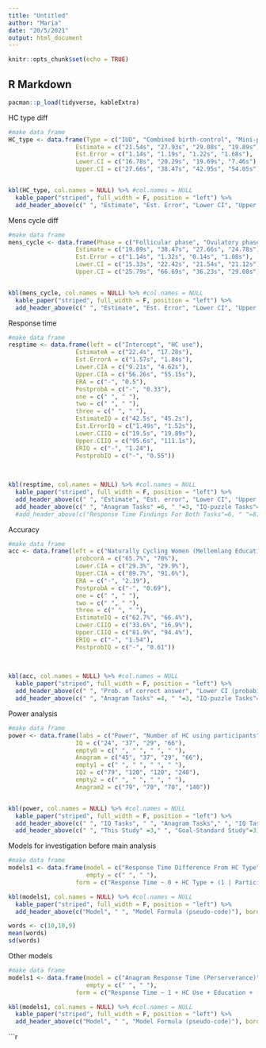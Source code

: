 ```yaml
---
title: "Untitled"
author: "Maria"
date: "20/5/2021"
output: html_document
---
```


```r
knitr::opts_chunk$set(echo = TRUE)
```

## R Markdown
```r
pacman::p_load(tidyverse, kableExtra)
```


HC type diff
```r
#make data frame
HC_type <- data.frame(Type = c("IUD", "Combined birth-control", "Mini-pill", "Emergency contraception"),                        # Create data frame
                   Estimate = c("21.54s", "27.93s", "29.08s", "19.89s"),
                   Est.Error = c("1.14s", "1.19s", "1.22s", "1.68s"),
                   Lower.CI = c("16.78s", "20.29s", "19.69s", "7.46s"),
                   Upper.CI = c("27.66s", "38.47s", "42.95s", "54.05s"))


kbl(HC_type, col.names = NULL) %>% #col.names = NULL
  kable_paper("striped", full_width = F, position = "left") %>% 
  add_header_above(c(" ", "Estimate", "Est. Error", "Lower CI", "Upper CI"), border_left = T)
```


Mens cycle diff

```r
#make data frame
mens_cycle <- data.frame(Phase = c("Follicular phase", "Ovulatory phase", "Luteal phase", "Hormonal group"),                        # Create data frame
                   Estimate = c("19.89s", "38.47s", "27.66s", "24.78s"),
                   Est.Error = c("1.14s", "1.32s", "0.14s", "1.08s"),
                   Lower.CI = c("15.33s", "22.42s", "21.54s", "21.12s"),
                   Upper.CI = c("25.79s", "66.69s", "36.23s", "29.08s"))


kbl(mens_cycle, col.names = NULL) %>% #col.names = NULL
  kable_paper("striped", full_width = F, position = "left") %>% 
  add_header_above(c(" ", "Estimate", "Est. Error", "Lower CI", "Upper CI"), border_left = T)

```

Response time

```r
#make data frame
resptime <- data.frame(left = c("Intercept", "HC use"),                        # Create data frame
                   EstimateA = c("22.4s", "17.28s"),
                   Est.ErrorA = c("1.57s", "1.84s"),
                   Lower.CIA = c("9.21s", "4.62s"),
                   Upper.CIA = c("56.26s", "55.15s"),
                   ERA = c("-", "0.5"),
                   PostprobA = c("-", "0.33"),
                   one = c(" ", " "),
                   two = c(" ", " "),
                   three = c(" ", " "),
                   EstimateIQ = c("42.5s", "45.2s"),
                   Est.ErrorIQ = c("1.49s", "1.52s"),
                   Lower.CIIQ = c("19.5s", "19.89s"),
                   Upper.CIIQ = c("95.6s", "111.1s"),
                   ERIQ = c("-", "1.24"),
                   PostprobIQ = c("-", "0.55"))
                   
                   

kbl(resptime, col.names = NULL) %>% #col.names = NULL
  kable_paper("striped", full_width = F, position = "left") %>% 
  add_header_above(c(" ", "Estimate", "Est. error", "Lower CI", "Upper CI", "ER", "Post. prob", " "=3, "Estimate", "Est. error", "Lower CI", "Upper CI", "ER", "Post. prob"), border_left = T) %>% 
  add_header_above(c(" ", "Anagram Tasks" =6, " "=3, "IQ-puzzle Tasks"=4), border_left = T, font_size = 18)# %>% 
  #add_header_above(c("Response Time Findings For Both Tasks"=6, " "=8), border_left = T, font_size = 22)
```

Accuracy

```r
#make data frame
acc <- data.frame(left = c("Naturally Cycling Women (Mellemlang Education)", "HC Using Women (Mellemlang Education)"),                        # Create data frame
                   probcorA = c("65.7%", "70%"),
                   Lower.CIA = c("29.3%", "29.9%"),
                   Upper.CIA = c("89.7%", "91.6%"),
                   ERA = c("-", "2.19"),
                   PostprobA = c("-", "0.69"),
                   one = c(" ", " "),
                   two = c(" ", " "),
                   three = c(" ", " "),
                   EstimateIQ = c("62.7%", "66.4%"),
                   Lower.CIIQ = c("33.6%", "16.9%"),
                   Upper.CIIQ = c("81.9%", "94.4%"),
                   ERIQ = c("-", "1.54"),
                   PostprobIQ = c("-", "0.61"))
                   
                   

kbl(acc, col.names = NULL) %>% #col.names = NULL
  kable_paper("striped", full_width = F, position = "left") %>% 
  add_header_above(c(" ", "Prob. of correct answer", "Lower CI (probability)", "Upper CI (probability)", "ER", "Post. prob", " "=3, "Prob. of correct answer", "Lower CI (probability)", "Upper CI (probability)", "ER", "Post. prob"), border_left = T) %>% 
  add_header_above(c(" ", "Anagram Tasks" =4, " "=3, "IQ-puzzle Tasks"=4), border_left = T, font_size = 20)
```

Power analysis

```r
#make data frame
power <- data.frame(labs = c("Power", "Number of HC using participants", "Number of naturally cycling participants", "Total number of participants"), # Create data frame
                   IQ = c("24", "37", "29", "66"),
                   empty0 = c(" ", " ", " ", " "),
                   Anagram = c("45", "37", "29", "66"),
                   empty1 = c(" ", " ", " ", " "),
                   IQ2 = c("79", "120", "120", "240"),
                   empty2 = c(" ", " ", " ", " "),
                   Anagram2 = c("79", "70", "70", "140"))


kbl(power, col.names = NULL) %>% #col.names = NULL
  kable_paper("striped", full_width = F, position = "left") %>% 
  add_header_above(c(" ", "IQ Tasks", " ", "Anagram Tasks"," ", "IQ Tasks", " ", "Anagram Tasks"), border_left = T) %>% 
  add_header_above(c(" ", "This Study" =3," ", "Goal-Standard Study"=3), border_left = T)
```
Models for investigation before main analysis
```r
#make data frame
models1 <- data.frame(model = c("Response Time Difference From HC Type", "Response Time Difference From Menstrual Phase"), # Create data frame
                      empty = c(" ", " "),
                   form = c("Response Time ~ 0 + HC Type + (1 | Participant ID)", "Response Time ~ 0 + Menstrual Phase + (1 | Participant ID)"))

kbl(models1, col.names = NULL) %>% #col.names = NULL
  kable_paper("striped", full_width = F, position = "left") %>% 
  add_header_above(c("Model", " ", "Model Formula (pseudo-code)"), border_left = T) 

words <- c(10,10,9)
mean(words)
sd(words)

```

Other models
```r
#make data frame
models1 <- data.frame(model = c("Anagram Response Time (Perserverance)", "IQ-puzzle Response Time (Perserverance)", "Anagram Accuracy (Performance)", "IQ-puzzle Accuracy (Performance)"), # Create data frame
                      empty = c(" ", " "),
                   form = c("Response Time ~ 1 + HC Use + Education + (1 | Menstrual Phase) + (1 | Menstrual Phase: Participant ID)", "Response Time ~ 1 + HC Use + Education + (1 | Menstrual Phase) + (1 | Menstrual Phase: Participant ID)", "Accuracy ~ 1 + HC Use + Education + (1 | Menstrual Phase) + (1 | Menstrual Phase: Participant ID)", "Accuracy ~ 1 + HC Use + Education + (1 | Menstrual Phase) + (1 | Menstrual Phase: Participant ID)"))

kbl(models1, col.names = NULL) %>% #col.names = NULL
  kable_paper("striped", full_width = F, position = "left") %>% 
  add_header_above(c("Model", " ", "Model Formula (pseudo-code)"), border_left = T) 


```







```r
